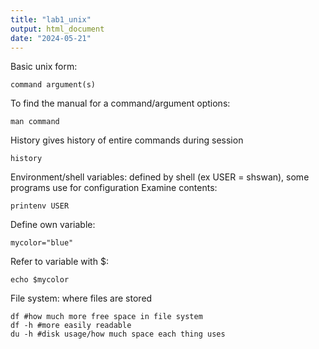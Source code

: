 ```yaml
---
title: "lab1_unix"
output: html_document
date: "2024-05-21"
---
```


Basic unix form:
```
command argument(s)
```

To find the manual for a command/argument options:
```
man command
```

History gives history of entire commands during session
```
history
```

Environment/shell variables: defined by shell (ex USER = shswan), some programs use for configuration
Examine contents:
```
printenv USER
```

Define own variable:
```
mycolor="blue"
```

Refer to variable with $:
```
echo $mycolor
```

File system: where files are stored
```
df #how much more free space in file system
df -h #more easily readable
du -h #disk usage/how much space each thing uses
```










